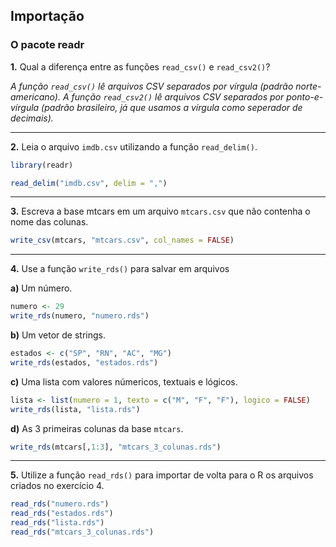 ## Importação

### O pacote readr {-}

**1.** Qual a diferença entre as funções `read_csv()` e `read_csv2()`?

*A função `read_csv()` lê arquivos CSV separados por vírgula (padrão norte-americano). A função `read_csv2()` lê arquivos CSV separados por ponto-e-vírgula (padrão brasileiro, já que usamos a vírgula como seperador de decimais).*

---

**2.** Leia o arquivo `imdb.csv` utilizando a função `read_delim()`.

```r
library(readr)

read_delim("imdb.csv", delim = ",")
```


---

**3.** Escreva a base mtcars em um arquivo `mtcars.csv` que não contenha o nome das colunas.

```r
write_csv(mtcars, "mtcars.csv", col_names = FALSE)
```


---

**4.** Use a função `write_rds()` para salvar em arquivos

**a)** Um número.

```r
numero <- 29
write_rds(numero, "numero.rds")
```

**b)** Um vetor de strings.

```r
estados <- c("SP", "RN", "AC", "MG")
write_rds(estados, "estados.rds")
```

**c)** Uma lista com valores númericos, textuais e lógicos.

```r
lista <- list(numero = 1, texto = c("M", "F", "F"), logico = FALSE)
write_rds(lista, "lista.rds")
```

**d)** As 3 primeiras colunas da base `mtcars`.

```r
write_rds(mtcars[,1:3], "mtcars_3_colunas.rds")
```

---

**5.** Utilize a função `read_rds()` para importar de volta para o R os arquivos criados no exercício 4.

```r
read_rds("numero.rds")
read_rds("estados.rds")
read_rds("lista.rds")
read_rds("mtcars_3_colunas.rds")
```


